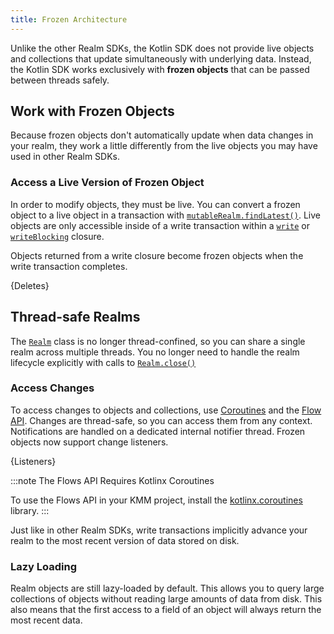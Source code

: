 ```yaml
---
title: Frozen Architecture
---
```



Unlike the other Realm SDKs, the Kotlin SDK
does not provide live objects and collections that
update simultaneously with underlying data. Instead,
the Kotlin SDK works exclusively with **frozen objects**
that can be passed between threads safely.

## Work with Frozen Objects

Because frozen objects don't automatically update when data changes
in your realm, they work a little differently from the live objects
you may have used in other Realm SDKs.

### Access a Live Version of Frozen Object

In order to modify objects, they must be live. You can convert a frozen
object to a live object in a transaction with [`mutableRealm.findLatest()`](https://www.mongodb.com/docs/realm-sdks/kotlin/latest/library-base/-realm%20-kotlin%20-multiplatform%20-s-d-k/io.realm/-mutable-realm/find-latest.html).
Live objects are only accessible inside of a write transaction within
a [`write`](https://www.mongodb.com/docs/realm-sdks/kotlin/latest/library-base/-realm%20-kotlin%20-multiplatform%20-s-d-k/io.realm/-realm/write.html)
or [`writeBlocking`](https://www.mongodb.com/docs/realm-sdks/kotlin/latest/library-base/-realm%20-kotlin%20-multiplatform%20-s-d-k/io.realm/-realm/write-blocking.html)
closure.

Objects returned from a write closure become frozen objects when the
write transaction completes.

<CodeBlock language="kotlin">{Deletes}</CodeBlock>

## Thread-safe Realms

The [`Realm`](https://www.mongodb.com/docs/realm-sdks/kotlin/latest/library-base/-realm%20-kotlin%20-multiplatform%20-s-d-k/io.realm/-realm/index.html)
class is no longer thread-confined, so you can share a single realm
across multiple threads. You no longer need to handle the realm
lifecycle explicitly with calls to
[`Realm.close()`](https://www.mongodb.com/docs/realm-sdks/kotlin/latest/library-base/-realm%20-kotlin%20-multiplatform%20-s-d-k/io.realm/-realm/close.html)

### Access Changes

To access changes to objects and collections, use
[Coroutines](https://kotlinlang.org/docs/coroutines-overview.html)
and the [Flow API](https://kotlinlang.org/docs/flow.html). Changes
are thread-safe, so you can access them from any context. Notifications
are handled on a dedicated internal notifier thread. Frozen objects now
support change listeners.

<CodeBlock language="kotlin">{Listeners}</CodeBlock>

:::note The Flows API Requires Kotlinx Coroutines

To use the Flows API in your KMM project, install the
[kotlinx.coroutines](https://github.com/Kotlin/kotlinx.coroutines#multiplatform)
library.
:::

Just like in other Realm SDKs, write transactions implicitly
advance your realm to the most recent version of data stored on disk.

### Lazy Loading

Realm objects are still lazy-loaded by default. This allows
you to query large collections of objects without reading large amounts
of data from disk. This also means that the first access to
a field of an object will always return the most recent data.

